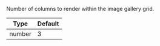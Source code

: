Number of columns to render within the image gallery grid.

| Type   | Default |
| ------ | ------- |
| number | 3       |
